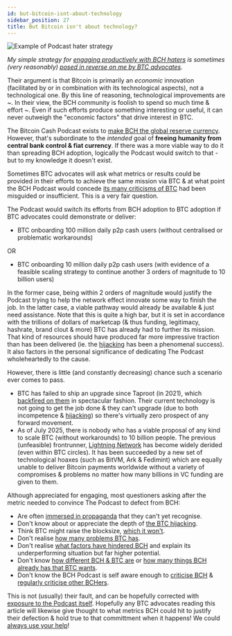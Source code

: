 ```yaml
---
id: but-bitcoin-isnt-about-technology
sidebar_position: 27
title: But Bitcoin isn't about technology?
---
```



<img src={HaterStrategyUrl} alt="Example of Podcast hater strategy" />

_My simple strategy for [engaging productively with BCH haters](https://x.com/TheBCHPodcast/status/1944345612645716336) is sometimes (very reasonably) [posed in reverse on me by BTC advocates](https://x.com/thekylehuber/status/1948461445626429949)._




Their argument is that Bitcoin is primarily an *economic* innovation (facilitated by or in combination with its technological aspects), not a technological one. By this line of reasoning, technological improvements are ~. In their view, the BCH community is foolish to spend so much time & effort ~. Even if such efforts produce something interesting or useful, it can never outweigh the "economic factors" that drive interest in BTC.







The Bitcoin Cash Podcast exists to [make BCH the global reserve currency](/faqs/Global-Reserve-Currency/what-do-you-mean-global-reserve-currency). However, that's subordinate to the *intended* goal of **freeing humanity from central bank control & fiat currency**. If there was a more viable way to do it than spreading BCH adoption, logically the Podcast would switch to that - but to my knowledge it doesn't exist.

Sometimes BTC advocates will ask what metrics or results could be provided in their efforts to achieve the same mission via BTC & at what point the BCH Podcast would concede [its many criticisms of BTC](/faqs/BCH-vs-BTC/whats-wrong-with-bitcoin-btc) had been misguided or insufficient. This is a very fair question.

The Podcast would switch its efforts from BCH adoption to BTC adoption if BTC advocates could demonstrate or deliver:

- BTC onboarding 100 million daily p2p cash users (without centralised or problematic workarounds)

OR

- BTC onboarding 10 million daily p2p cash users (with evidence of a feasible scaling strategy to continue another 3 orders of magnitude to 10 billion users)

In the former case, being within 2 orders of magnitude would justify the Podcast trying to help the network effect innovate some way to finish the job. In the latter case, a viable pathway would already be available & just need assistance. Note that this is quite a high bar, but it is set in accordance with the trillions of dollars of marketcap (& thus funding, legitimacy, hashrate, brand clout & more) BTC has already had to further its mission. That kind of resources should have produced far more impressive traction than has been delivered (ie. the [hijacking](/faqs/Media/what-about-roger-vers-book-hijacking-bitcoin) has been a phenomenal success). It also factors in the personal significance of dedicating The Podcast wholeheartedly to the cause.

However, there is little (and constantly decreasing) chance such a scenario ever comes to pass.

- BTC has failed to ship an upgrade since Taproot (in 2021), which [backfired on them](/faqs/BCH-vs-BTC/does-bch-have-ordinals) in spectacular fashion. Their current technology is not going to get the job done & they can't upgrade (due to both incompetence & [hijacking](/faqs/Media/what-about-roger-vers-book-hijacking-bitcoin)) so there's virtually zero prospect of any forward movement.
- As of July 2025, there is nobody who has a viable proposal of any kind to scale BTC (without workarounds) to 10 billion people. The previous (unfeasible) frontrunner, [Lightning Network](/faqs/BCH-vs-BTC/what-about-lightning-network) has become widely derided (even within BTC circles). It has been succeeded by a new set of technological hoaxes (such as BitVM, Ark & Fedimint) which are equally unable to deliver Bitcoin payments worldwide without a variety of compromises & problems no matter how many billions in VC funding are given to them.

Although appreciated for engaging, most questioners asking after the metric needed to convince The Podcast to defect from BCH:

- Are often [immersed in propaganda](/faqs/BCH-vs-BTC/why-is-there-so-much-propaganda-in-btc) that they can't yet recognise.
- Don't know about or appreciate the depth of [the BTC hijacking](/faqs/Media/what-about-roger-vers-book-hijacking-bitcoin).
- Think BTC might raise the blocksize, [which it won't](/faqs/BCH-vs-BTC/what-if-btc-raises-block-size).
- Don't realise [how many problems BTC has](/faqs/BCH-vs-BTC/whats-wrong-with-bitcoin-btc).
- Don't realise [what factors have hindered BCH](/faqs/BCH-vs-BTC/if-bch-is-so-great-why-is-the-price-low) and explain its underperforming situation but far higher potential.
- Don't know [how different BCH & BTC are](/faqs/BCH-vs-BTC/is-bch-just-btc-with-larger-blocks) or [how many things BCH already has that BTC wants](/faqs/BCH-vs-BTC/why-does-btc-already-have-what-btc-wants).
- Don't know the BCH Podcast is self aware enough to [criticise BCH](/faqs/BCH/why-not-bitcoin-cash) & [regularly criticise other BCHers](/faqs/Podcast/why-does-the-podcast-criticise-passionate-bchers).

This is not (usually) their fault, and can be hopefully corrected with [exposure to the Podcast itself](/faqs/BCH-vs-BTC/why-is-there-so-much-propaganda-in-btc#unplugging--reversing-propaganda). Hopefully any BTC advocates reading this article will likewise give thought to what metrics BCH could hit to justify their defection & hold true to that committment when it happens! We could [always use your help](/faqs/BCH/how-can-i-contribute-to-bitcoin-cash)!